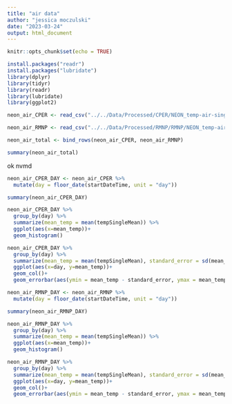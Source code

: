 ```yaml
---
title: "air data"
author: "jessica moczulski"
date: "2023-03-24"
output: html_document
---
```


```r
knitr::opts_chunk$set(echo = TRUE)
```

```r
install.packages("readr")
install.packages("lubridate")
library(dplyr)
library(tidyr)
library(readr) 
library(lubridate)
library(ggplot2)
```

```r
neon_air_CPER <- read_csv("../../Data/Processed/CPER/NEON_temp-air-single/CPER_Sep_2017_Air_30min/NEON.D10.CPER.DP1.00002.001.000.030.030.SAAT_30min.2017-09.expanded.20221201T015159Z.csv")

neon_air_RMNP <- read_csv("../../Data/Processed/RMNP/RMNP/NEON_temp-air-single/RMNP_Sep_2017_Air/NEON.D10.RMNP.DP1.00002.001.000.030.030.SAAT_30min.2017-09.basic.20221210T032125Z.csv")
```
```r

neon_air_total <- bind_rows(neon_air_CPER, neon_air_RMNP)

summary(neon_air_total)

```

ok nvmd

```r
neon_air_CPER_DAY <- neon_air_CPER %>%
  mutate(day = floor_date(startDateTime, unit = "day"))

summary(neon_air_CPER_DAY)

```

```r

neon_air_CPER_DAY %>% 
  group_by(day) %>% 
  summarize(mean_temp = mean(tempSingleMean)) %>% 
  ggplot(aes(x=mean_temp))+
  geom_histogram()

```

```r

neon_air_CPER_DAY %>% 
  group_by(day) %>% 
  summarize(mean_temp = mean(tempSingleMean), standard_error = sd(mean_temp)/sqrt(n())) %>% 
  ggplot(aes(x=day, y=mean_temp))+
  geom_col()+
  geom_errorbar(aes(ymin = mean_temp - standard_error, ymax = mean_temp + standard_error), width = .8)

```

```r
neon_air_RMNP_DAY <- neon_air_RMNP %>%
  mutate(day = floor_date(startDateTime, unit = "day"))

summary(neon_air_RMNP_DAY)

```

```r
neon_air_RMNP_DAY %>% 
  group_by(day) %>% 
  summarize(mean_temp = mean(tempSingleMean)) %>% 
  ggplot(aes(x=mean_temp))+
  geom_histogram()

```
```r

neon_air_RMNP_DAY %>% 
  group_by(day) %>% 
  summarize(mean_temp = mean(tempSingleMean), standard_error = sd(mean_temp)/sqrt(n())) %>% 
  ggplot(aes(x=day, y=mean_temp))+
  geom_col()+
  geom_errorbar(aes(ymin = mean_temp - standard_error, ymax = mean_temp + standard_error), width = .8)

```
